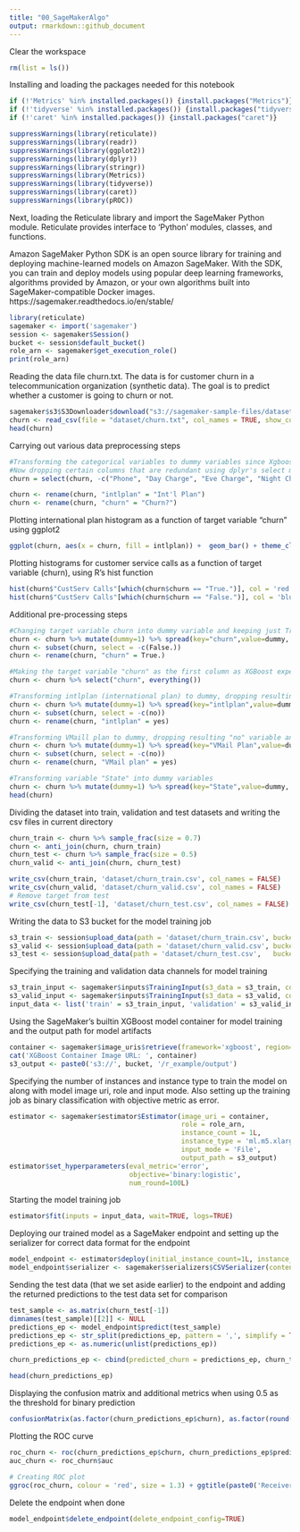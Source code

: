```yaml
---
title: "00_SageMakerAlgo"
output: rmarkdown::github_document
---
```



Clear the workspace
```r
rm(list = ls())
```

Installing and loading the packages needed for this notebook
```r
if (!'Metrics' %in% installed.packages()) {install.packages("Metrics")}
if (!'tidyverse' %in% installed.packages()) {install.packages("tidyverse")}
if (!'caret' %in% installed.packages()) {install.packages("caret")}

suppressWarnings(library(reticulate))
suppressWarnings(library(readr))
suppressWarnings(library(ggplot2))
suppressWarnings(library(dplyr))
suppressWarnings(library(stringr))
suppressWarnings(library(Metrics))
suppressWarnings(library(tidyverse))
suppressWarnings(library(caret))
suppressWarnings(library(pROC))
```

Next, loading the Reticulate library and import the SageMaker Python module. Reticulate provides interface to 'Python' modules, classes, and functions. 

Amazon SageMaker Python SDK is an open source library for training and deploying machine-learned models on Amazon SageMaker.
With the SDK, you can train and deploy models using popular deep learning frameworks, algorithms provided by Amazon, or your own algorithms built into SageMaker-compatible Docker images.
https://sagemaker.readthedocs.io/en/stable/

```r
library(reticulate)
sagemaker <- import('sagemaker')
session <- sagemaker$Session()
bucket <- session$default_bucket()
role_arn <- sagemaker$get_execution_role()
print(role_arn)
```

Reading the data file churn.txt. The data is for customer churn in a telecommunication organization (synthetic data). The goal is to predict whether a customer is going to churn or not.


```r
sagemaker$s3$S3Downloader$download("s3://sagemaker-sample-files/datasets/tabular/synthetic/churn.txt", "dataset")
churn <- read_csv(file = "dataset/churn.txt", col_names = TRUE, show_col_types = FALSE)
head(churn)
```
Carrying out various data preprocessing steps
```r
#Transforming the categorical variables to dummy variables since Xgboost only takes numerical inputs for features
#Now dropping certain columns that are redundant using dplyr's select method
churn = select(churn, -c("Phone", "Day Charge", "Eve Charge", "Night Charge", "Intl Charge"))

churn <- rename(churn, "intlplan" = "Int'l Plan")
churn <- rename(churn, "churn" = "Churn?")
```
Plotting international plan histogram as a function of target variable "churn" using ggplot2
```r
ggplot(churn, aes(x = churn, fill = intlplan)) +  geom_bar() + theme_classic()
```

Plotting histograms for customer service calls as a function of target variable (churn), using R's hist function
```r
hist(churn$"CustServ Calls"[which(churn$churn == "True.")], col = 'red', breaks = 15, ylim = c(0,600), main = "Churn = True", xlab = "Customer Service Calls")
hist(churn$"CustServ Calls"[which(churn$churn == "False.")], col = 'blue', breaks = 15, ylim = c(0,600),main = "Churn = False", xlab = "Customer Service Calls")
```

Additional pre-processing steps
```r
#Changing target variable churn into dummy variable and keeping just True column while dropping False
churn <- churn %>% mutate(dummy=1) %>% spread(key="churn",value=dummy, fill=0)
churn <- subset(churn, select = -c(False.))
churn <- rename(churn, "churn" = True.)

#Making the target variable "churn" as the first column as XGBoost expects the data to be in this format
churn <- churn %>% select("churn", everything())

#Transforming intlplan (international plan) to dummy, dropping resulting "no" variable and renaming "yes" using dplyr's rename method
churn <- churn %>% mutate(dummy=1) %>% spread(key="intlplan",value=dummy, fill=0)
churn <- subset(churn, select = -c(no))
churn <- rename(churn, "intlplan" = yes)

#Transforming VMaill plan to dummy, dropping resulting "no" variable and renaming "yes" using dplyr's rename method
churn <- churn %>% mutate(dummy=1) %>% spread(key="VMail Plan",value=dummy, fill=0)
churn <- subset(churn, select = -c(no))
churn <- rename(churn, "VMail plan" = yes)

#Transforming variable "State" into dummy variables
churn <- churn %>% mutate(dummy=1) %>% spread(key="State",value=dummy, fill=0)
head(churn)
```
Dividing the dataset into train, validation and test datasets and writing the csv files in current directory
```r
churn_train <- churn %>% sample_frac(size = 0.7)
churn <- anti_join(churn, churn_train)
churn_test <- churn %>% sample_frac(size = 0.5)
churn_valid <- anti_join(churn, churn_test)

write_csv(churn_train, 'dataset/churn_train.csv', col_names = FALSE)
write_csv(churn_valid, 'dataset/churn_valid.csv', col_names = FALSE)
# Remove target from test
write_csv(churn_test[-1], 'dataset/churn_test.csv', col_names = FALSE)
```
Writing the data to S3 bucket for the model training job
```r
s3_train <- session$upload_data(path = 'dataset/churn_train.csv', bucket = bucket, key_prefix = 'r_example/data')
s3_valid <- session$upload_data(path = 'dataset/churn_valid.csv', bucket = bucket, key_prefix = 'r_example/data')
s3_test <- session$upload_data(path = 'dataset/churn_test.csv',   bucket = bucket, key_prefix = 'r_example/data')
```
Specifying the training and validation data channels for model training
```r
s3_train_input <- sagemaker$inputs$TrainingInput(s3_data = s3_train, content_type = 'csv')
s3_valid_input <- sagemaker$inputs$TrainingInput(s3_data = s3_valid, content_type = 'csv')
input_data <- list('train' = s3_train_input, 'validation' = s3_valid_input)
```
Using the SageMaker's builtin XGBoost model container for model training and the output path for model artifacts
```r
container <- sagemaker$image_uris$retrieve(framework='xgboost', region= session$boto_region_name, version='latest')
cat('XGBoost Container Image URL: ', container)
s3_output <- paste0('s3://', bucket, '/r_example/output')
```
Specifying the number of instances and instance type to train the model on along with model image uri, role and
input mode. Also setting up the training job as  binary classification with objective metric as error.
```r
estimator <- sagemaker$estimator$Estimator(image_uri = container,
                                           role = role_arn,
                                           instance_count = 1L,
                                           instance_type = 'ml.m5.xlarge',
                                           input_mode = 'File',
                                           output_path = s3_output)
estimator$set_hyperparameters(eval_metric='error',
                              objective='binary:logistic',
                              num_round=100L)
```
Starting the model training job
```r
estimator$fit(inputs = input_data, wait=TRUE, logs=TRUE)
```
Deploying our trained model as a SageMaker endpoint and setting up the serializer for correct data format for the endpoint
```r
model_endpoint <- estimator$deploy(initial_instance_count=1L, instance_type='ml.m4.xlarge')
model_endpoint$serializer <- sagemaker$serializers$CSVSerializer(content_type='text/csv')
```
Sending the test data (that we set aside earlier) to the endpoint and adding the returned predictions to the test data set for comparison
```r
test_sample <- as.matrix(churn_test[-1])
dimnames(test_sample)[[2]] <- NULL
predictions_ep <- model_endpoint$predict(test_sample)
predictions_ep <- str_split(predictions_ep, pattern = ',', simplify = TRUE)
predictions_ep <- as.numeric(unlist(predictions_ep))

churn_predictions_ep <- cbind(predicted_churn = predictions_ep, churn_test)

head(churn_predictions_ep)
```
Displaying the confusion matrix and additional metrics when using 0.5 as the threshold for binary prediction
```r
confusionMatrix(as.factor(churn_predictions_ep$churn), as.factor(round(churn_predictions_ep$predicted_churn)))
```
Plotting the ROC curve
```r
roc_churn <- roc(churn_predictions_ep$churn, churn_predictions_ep$predicted_churn)
auc_churn <- roc_churn$auc

# Creating ROC plot
ggroc(roc_churn, colour = 'red', size = 1.3) + ggtitle(paste0('Receiver Operating Characteristics (ROC) Curve ', '(AUC = ', round(auc_churn, digits = 3), ')'))
```

Delete the endpoint when done

```r
model_endpoint$delete_endpoint(delete_endpoint_config=TRUE)
```

